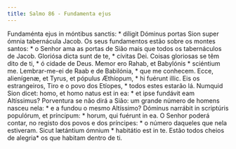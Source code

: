```yaml
---
title: Salmo 86 - Fundamenta ejus
---
```


<div class="grid grid-cols-2 gap-5">
  <span class="text-justify">
    Fundaménta ejus in móntibus sanctis: * díligit Dóminus portas Sion super
    ómnia tabernácula Jacob.
  </span>
  <span class="text-justify">
    Os seus fundamentos estão sobre os montes santos: * o Senhor ama as portas
    de Sião mais que todos os tabernáculos de Jacob.
  </span>
  <span class="text-justify">
    Gloriósa dicta sunt de te, * cívitas Dei.
  </span>
  <span class="text-justify">
    Coisas gloriosas se têm dito de ti, * ó cidade de Deus.
  </span>
  <span class="text-justify">
    Memor ero Rahab, et Babylónis * sciéntium me.
  </span>
  <span class="text-justify">
    Lembrar-me-ei de Raab e de Babilónia, * que me conhecem.
  </span>
  <span class="text-justify">
    Ecce, alienígenæ, et Tyrus, et pópulus Æthíopum, * hi fuérunt illic.
  </span>
  <span class="text-justify">
    Eis os estrangeiros, Tiro e o povo dos Etíopes, * todos estes estarão lá.
  </span>
  <span class="text-justify">
    Numquid Sion dicet: homo, et homo natus est in ea: * et ipse fundávit eam
    Altíssimus?
  </span>
  <span class="text-justify">
    Porventura se não dirá a Sião: um grande número de homens nasceu nela: * e a
    fundou o mesmo Altíssimo?
  </span>
  <span class="text-justify">
    Dóminus narrábit in scriptúris populórum, et príncipum: * horum, qui fuérunt
    in ea.
  </span>
  <span class="text-justify">
    O Senhor poderá contar, no registo dos povos e dos príncipes: * o número
    daqueles que nela estiveram.
  </span>
  <span class="text-justify">
    Sicut lætántium ómnium * habitátio est in te.
  </span>
  <span class="text-justify">
    Estão todos cheios de alegria* os que habitam dentro de ti.
  </span>
</div>
